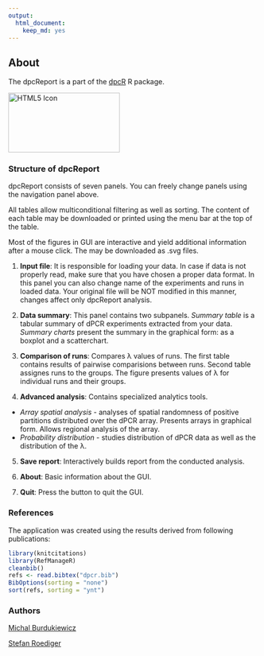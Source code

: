```yaml
---
output: 
  html_document: 
    keep_md: yes
---
```

## About

The dpcReport is a part of the [dpcR](http://cran.r-project.org/web/packages/dpcR/index.html) R package.

<img src="dpcR_logo.png" alt="HTML5 Icon" style="width:224px;height:120px">

### Structure of dpcReport

dpcReport consists of seven panels. You can freely change panels using the navigation panel above.  

All tables allow multiconditional filtering as well as sorting. The content of each table may be downloaded or printed using the menu bar at the top of the table.  

Most of the figures in GUI are interactive and yield additional information after a mouse click. The may be downloaded as .svg files.

1. **Input file**: It is responsible for loading your data. In case if data is not properly read, make sure that you have chosen a proper data format. In this panel you can also change name of the experiments and runs in loaded data. Your original file will be NOT modified in this manner, changes affect only dpcReport analysis.    

2. **Data summary**: This panel contains two subpanels. *Summary table* is a tabular summary of dPCR experiments extracted from your data. *Summary charts* present the summary in the graphical form: as a boxplot and a scatterchart.   

3. **Comparison of runs**: Compares &lambda; values of runs. The first table contains results of pairwise comparisions between runs. Second table assignes runs to the groups. The figure presents values of &lambda; for individual runs and their groups.    

4. **Advanced analysis**: Contains specialized analytics tools.  
  + *Array spatial analysis* - analyses of spatial randomness of positive partitions distributed over the dPCR array. Presents arrays in graphical form. Allows regional analysis of the array.    
  + *Probability distribution* - studies distribution of dPCR data as well as the distribution of the &lambda;.    

5. **Save report**: Interactively builds report from the conducted analysis.    

6. **About**: Basic information about the GUI.    

7. **Quit**: Press the button to quit the GUI.

### References

The application was created using the results derived from following publications: 

```r
library(knitcitations)
library(RefManageR)
cleanbib()
refs <- read.bibtex("dpcr.bib")
BibOptions(sorting = "none")
sort(refs, sorting = "ynt")
```

### Authors

[Michal Burdukiewicz](https://github.com/michbur)  

[Stefan Roediger](http://www.hs-lausitz.de/groups/multiplex-assays/bildbasierte-assays-imagebased-assays/members.html)  
